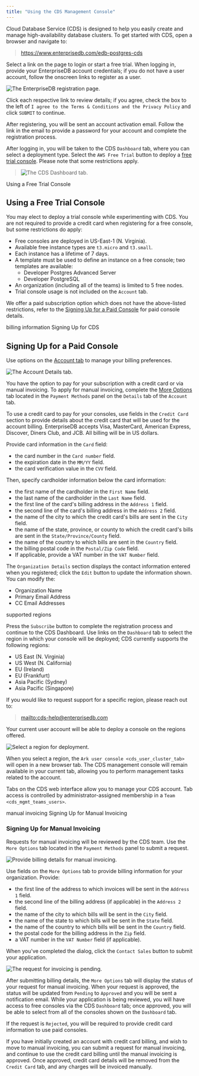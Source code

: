 ```yaml
---
title: "Using the CDS Management Console"
---
```


Cloud Database Service (CDS) is designed to help you easily create and manage high-availability database clusters. To get started with CDS, open a browser and navigate to:

> <https://www.enterprisedb.com/edb-postgres-cds>

Select a link on the page to login or start a free trial. When logging in, provide your EnterpriseDB account credentials; if you do not have a user account, follow the onscreen links to register as a user.

![*The EnterpriseDB registration page.*](images/using_cds_mgmt_console_register.png)

Click each respective link to review details; if you agree, check the box to the left of `I agree to the Terms & Conditions and the Privacy Policy` and click `SUBMIT` to continue.

After registering, you will be sent an account activation email. Follow the link in the email to provide a password for your account and complete the registration process.

After logging in, you will be taken to the CDS `Dashboard` tab, where you can select a deployment type. Select the `AWS Free Trial` button to deploy a [free trial console](free_console). Please note that some restrictions apply.

> ![*The CDS Dashboard tab.*](images/cds_using_management_console_dashboard.png)

<div class="index">

Using a Free Trial Console

</div>

## Using a Free Trial Console

<div id="free_console">

You may elect to deploy a trial console while experimenting with CDS. You are not required to provide a credit card when registering for a free console, but some restrictions do apply:

</div>

  - Free consoles are deployed in US-East-1 (N. Virginia).
  - Available free instance types are `t3.micro` and `t3.small`.
  - Each instance has a lifetime of 7 days.
  - A template must be used to define an instance on a free console; two templates are available:
      - Developer Postgres Advanced Server
      - Developer PostgreSQL
  - An organization (including all of the teams) is limited to 5 free nodes.
  - Trial console usage is not included on the `Account` tab.

We offer a paid subscription option which does not have the above-listed restrictions, refer to the [Signing Up for a Paid Console](signing_up_for_a_paid_console) for paid console details.

<div class="index">

billing information Signing Up for CDS

</div>

## Signing Up for a Paid Console

<div id="paid_console">

Use options on the [Account tab](cds_mgmt_account) to manage your billing preferences.

</div>

![*The Account Details tab.*](images/cds_using_mgmt_console_billing.png)

You have the option to pay for your subscription with a credit card or via manual invoicing. To apply for manual invoicing, complete the [More Options](manual_invoicing) tab located in the `Payment Methods` panel on the `Details` tab of the `Account` tab.

To use a credit card to pay for your consoles, use fields in the `Credit Card` section to provide details about the credit card that will be used for the account billing. EnterpriseDB accepts Visa, MasterCard, American Express, Discover, Diners Club, and JCB. All billing will be in US dollars.

Provide card information in the `Card` field:

  - the card number in the `Card number` field.
  - the expiration date in the `MM/YY` field.
  - the card verification value in the `CVV` field.

Then, specify cardholder information below the card information:

  - the first name of the cardholder in the `First Name` field.
  - the last name of the cardholder in the `Last Name` field.
  - the first line of the card's billing address in the `Address 1` field.
  - the second line of the card's billing address in the `Address 2` field.
  - the name of the city to which the credit card's bills are sent in the `City` field.
  - the name of the state, province, or county to which the credit card's bills are sent in the `State/Province/County` field.
  - the name of the country to which bills are sent in the `Country` field.
  - the billing postal code in the `Postal/Zip Code` field.
  - If applicable, provide a VAT number in the `VAT Number` field.

The `Organization Details` section displays the contact information entered when you registered; click the `Edit` button to update the information shown. You can modify the:

  - Organization Name
  - Primary Email Address
  - CC Email Addresses

<div class="index">

supported regions

</div>

Press the `Subscribe` button to complete the registration process and continue to the CDS Dashboard. Use links on the `Dashboard` tab to select the region in which your console will be deployed; CDS currently supports the following regions:

  - US East (N. Virginia)
  - US West (N. California)
  - EU (Ireland)
  - EU (Frankfurt)
  - Asia Pacific (Sydney)
  - Asia Pacific (Singapore)

If you would like to request support for a specific region, please reach out to:

> [mailto:cds-help@enterprisedb.com](mailto:cds-help@enterprisedb.com)

Your current user account will be able to deploy a console on the regions offered.

![*Select a region for deployment.*](images/cds_dashboard.png)

When you select a region, the `Ark user console <cds_user_cluster_tab>` will open in a new browser tab. The CDS management console will remain available in your current tab, allowing you to perform management tasks related to the account.

Tabs on the CDS web interface allow you to manage your CDS account. Tab access is controlled by administrator-assigned membership in a `Team <cds_mgmt_teams_users>`.

<div class="index">

manual invoicing Signing Up for Manual Invoicing

</div>

### Signing Up for Manual Invoicing

<div id="manual_invoicing">

Requests for manual invoicing will be reviewed by the CDS team. Use the `More Options` tab located in the `Payment Methods` panel to submit a request.

</div>

![*Provide billing details for manual invoicing.*](images/cds_manual_invoicing.png)

Use fields on the `More Options` tab to provide billing information for your organization. Provide:

  - the first line of the address to which invoices will be sent in the `Address 1` field.
  - the second line of the billing address (if applicable) in the `Address 2` field.
  - the name of the city to which bills will be sent in the `City` field.
  - the name of the state to which bills will be sent in the `State` field.
  - the name of the country to which bills will be sent in the `Country` field.
  - the postal code for the billing address in the `Zip` field.
  - a VAT number in the `VAT Number` field (if applicable).

When you've completed the dialog, click the `Contact Sales` button to submit your application.

![*The request for invoicing is pending.*](images/cds_manual_invoicing_status.png)

After submitting billing details, the `More Options` tab will display the status of your request for manual invoicing. When your request is approved, the status will be updated from `Pending` to `Approved` and you will be sent a notification email. While your application is being reviewed, you will have access to free consoles via the CDS `Dashboard` tab; once approved, you will be able to select from all of the consoles shown on the `Dashboard` tab.

If the request is `Rejected`, you will be required to provide credit card information to use paid consoles.

If you have initially created an account with credit card billing, and wish to move to manual invoicing, you can submit a request for manual invoicing, and continue to use the credit card billing until the manual invoicing is approved. Once approved, credit card details will be removed from the `Credit Card` tab, and any charges will be invoiced manually.
